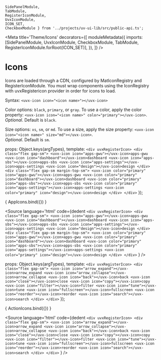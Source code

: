     SidePanelModule, 
    TabModule, 
    RegisterIconModule, 
    UvxIconModule, 
    ICON_SET, 
    CheckboxModule } from '../projects/uv-ui-lib/src/public-api.ts';

<Meta
  title='Theme/Icons'
  decorators={[
        moduleMetadata({
            imports: [SidePanelModule, UvxIconModule, CheckboxModule, TabModule, RegisterIconModule.forRoot(ICON_SET)],
        }),
    ]}
/>

# Icons

Icons are loaded through a CDN, configured by MatIconRegistry and RegisterIconModule. You must wrap components using the IconRegistry with uvxRegistericon provider in order for icons to load.<br /> 

Syntax: `<uvx-icon icon="<icon name>"></uvx-icon>` <br /> 

Color options: `black`, `primary`, or `gray`. To use a color, apply the color property: `<uvx-icon icon="<icon name>" color="primary"></uvx-icon>`. <br /> 
*Optional*. Default is `black`. <br />  

Size options: `xs`, `sm`, or `md`. To use a size, apply the size property: `<uvx-icon icon="<icon name>" size="md"></uvx-icon>`. <br /> 
*Optional*. Default is `sm`. <br /> 

  props: Object.keys(argTypes),
  template: 
    `
    <div uvxRegisterIcon>
        <div class="flex gap-sm">
            <uvx-icon icon="apps-gwu"></uvx-icon>apps-gwu
            <uvx-icon icon="dashboard"></uvx-icon>dashboard
            <uvx-icon icon="apps-sbs"></uvx-icon>apps-sbs
            <uvx-icon icon="apps-settings"></uvx-icon>apps-settings
            <uvx-icon icon="design"></uvx-icon>design
        </div>
        <div class="flex gap-sm margin-top-sm">
            <uvx-icon color="primary" icon="apps-gwu"></uvx-icon>apps-gwu
            <uvx-icon color="primary" icon="dashboard"></uvx-icon>dashboard
            <uvx-icon color="primary" icon="apps-sbs"></uvx-icon>apps-sbs
            <uvx-icon color="primary" icon="apps-settings"></uvx-icon>apps-settings
            <uvx-icon color="primary" icon="design"></uvx-icon>design
        </div>
    </div>
    `
});

<Canvas>
  <Story
    name="App Icons"
  >
    { AppIcons.bind({}) }
  </Story>
</Canvas>

<Source
  language='html'
  code={dedent
    `
    <div uvxRegisterIcon>
        <div class="flex gap-sm">
            <uvx-icon icon="apps-gwu"></uvx-icon>apps-gwu
            <uvx-icon icon="dashboard"></uvx-icon>dashboard
            <uvx-icon icon="apps-sbs"></uvx-icon>apps-sbs
            <uvx-icon icon="apps-settings"></uvx-icon>apps-settings
            <uvx-icon icon="design"></uvx-icon>design
        </div>
        <div class="flex gap-sm margin-top-sm">
            <uvx-icon color="primary" icon="apps-gwu"></uvx-icon>apps-gwu
            <uvx-icon color="primary" icon="dashboard"></uvx-icon>dashboard
            <uvx-icon color="primary" icon="apps-sbs"></uvx-icon>apps-sbs
            <uvx-icon color="primary" icon="apps-settings"></uvx-icon>apps-settings
            <uvx-icon color="primary" icon="design"></uvx-icon>design
        </div>
    </div>
    `
  }
/>

  props: Object.keys(argTypes),
  template: 
    `
    <div uvxRegisterIcon>
        <div class="flex gap-sm">
            <uvx-icon icon="arrow_expand"></uvx-icon>arrow_expand
            <uvx-icon icon="arrow_collapse"></uvx-icon>arrow_collapse
            <uvx-icon icon="back"></uvx-icon>back
            <uvx-icon icon="close"></uvx-icon>close
            <uvx-icon icon="copy"></uvx-icon>copy
            <uvx-icon icon="filter"></uvx-icon>filter
            <uvx-icon icon="tune"></uvx-icon>tune
            <uvx-icon icon="fullscreen"></uvx-icon>fullscreen
            <uvx-icon icon="reorder"></uvx-icon>reorder
            <uvx-icon icon="search"></uvx-icon>search
        </div>
    </div>
    `
});

<Canvas>
  <Story
    name="Action Icons"
  >
    { ActionIcons.bind({}) }
  </Story>
</Canvas>

<Source
  language='html'
  code={dedent
    `
    <div uvxRegisterIcon>
        <div class="flex gap-sm">
            <uvx-icon icon="arrow_expand"></uvx-icon>arrow_expand
            <uvx-icon icon="arrow_collapse"></uvx-icon>arrow_collapse
            <uvx-icon icon="back"></uvx-icon>back
            <uvx-icon icon="close"></uvx-icon>close
            <uvx-icon icon="copy"></uvx-icon>copy
            <uvx-icon icon="filter"></uvx-icon>filter
            <uvx-icon icon="tune"></uvx-icon>tune
            <uvx-icon icon="fullscreen"></uvx-icon>fullscreen
            <uvx-icon icon="reorder"></uvx-icon>reorder
            <uvx-icon icon="search"></uvx-icon>search
        </div>
    </div>
    `
  }
/>


